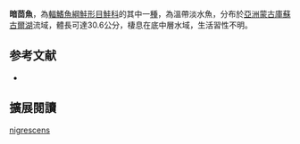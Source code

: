 {{Speciesbox
| name = 暗茴魚
| image = 
| image_width = 250px
| status = NE
| status_system = IUCN3.1
| genus = Thymallus
| species = nigrescens
| authority = [[Dorogostaisky|Dorogostaisky]], 1923
| synonyms = *''Thymallus arcticus nigrescens'',Dorogostaisky, 1923
}}

'''暗茴魚'''，為[[輻鰭魚綱|輻鰭魚綱]][[鮭形目|鮭形目]][[鮭科|鮭科]]的其中一[[種|種]]，為溫帶淡水魚，分布於[[亞洲|亞洲]][[蒙古|蒙古]][[庫蘇古爾湖|庫蘇古爾湖]]流域，體長可達30.6公分，棲息在底中層水域，生活習性不明。

==参考文献==
*{{FishBase_species|genus=Thymallus|species=nigrescens|year=2015|month=11}}
== 擴展閱讀 ==
{{refbegin}}
{{wikispecies-inline|Thymallus nigrescens|暗茴魚}}
{{refend}}
{{Taxonbar|from=Q6431205}}

[[Category:茴魚屬|nigrescens]]